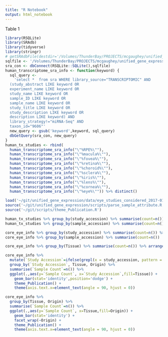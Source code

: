 ```yaml
---
title: "R Notebook"
output: html_notebook
---
```


Table 1
```r
library(RSQLite)
library(SRAdb)
library(tidyverse)
library(stringr)
# getSRAdbFile(destdir='/Volumes/ThunderBay/PROJECTS/mcgaughey/unified_gene_expression/',destfile='SRAmetadb.sqlite.gz')
sqlfile <- '/Volumes/ThunderBay/PROJECTS/mcgaughey/unified_gene_expression/SRAmetadb_2017-01-19.sqlite'
sra_con <- dbConnect(RSQLite::SQLite(),sqlfile)
human_transcriptome_sra_info <- function(keyword) {
  sql_query <- 
    'select *  from sra WHERE library_source="TRANSCRIPTOMIC" AND 
  (study_abstract LIKE keyword OR
  experiment_name LIKE keyword OR
  study_name LIKE keyword OR 
  sample_ID LIKE keyword OR
  sample_name LIKE keyword OR
  study_title LIKE keyword OR
  study_description LIKE keyword OR
  description LIKE keyword) AND 
  library_strategy!="miRNA-Seq" AND
  taxon_id="9606"'
  new_query <- gsub('keyword',keyword, sql_query)
  dbGetQuery(sra_con, new_query)
}
human_tx_studies <- rbind(
  human_transcriptome_sra_info("\"%RPE%\""),
  human_transcriptome_sra_info("\"%macula%\""),
  human_transcriptome_sra_info("\"%fovea%\""),
  human_transcriptome_sra_info("\"%retina%\""),
  human_transcriptome_sra_info("\"%choroid%\""),
  human_transcriptome_sra_info("\"%sclera%\""),
  human_transcriptome_sra_info("\"%iris%\""),
  human_transcriptome_sra_info("\"%lens%\""),
  human_transcriptome_sra_info("\"%cornea%\""),
  human_transcriptome_sra_info("\"%eye%\"")) %>% distinct()

load('~/git/unified_gene_expression/data/eye_studies_considered_2017-01-19.Rdata')
source('~/git/unified_gene_expression/scripts/parse_sample_attribute.R')
source('~/git/scripts/theme_Publication.R')
```

```r
human_tx_studies %>% group_by(study_accession) %>% summarise(count=n())
human_tx_studies %>% group_by(sample_accession) %>% summarise(count=n())

core_eye_info %>% group_by(study_accession) %>% summarise(count=n()) %>% arrange(-count)
core_eye_info %>% group_by(sample_accession) %>% summarise(count=n())

core_eye_info %>% group_by(Tissue) %>% summarise(count=n()) %>% arrange(-count)
```

```r
core_eye_info %>% 
  mutate(`Study Accession`=ifelse(grepl(x = study_accession, pattern = 'E_MTAB_4377'),'E-MTAB-4377', study_accession)) %>% 
  group_by(`Study Accession`, Tissue, Origin) %>% 
  summarise(`Sample Count`=n()) %>% 
  ggplot(.,aes(y=`Sample Count`, x=`Study Accession`,fill=Tissue)) + 
    geom_bar(stat='identity',position='dodge') +
    theme_Publication() +
    theme(axis.text.x=element_text(angle = 90, hjust = 0))

core_eye_info %>% 
  group_by(Tissue, Origin) %>% 
  summarise(`Sample Count`=n()) %>% 
  ggplot(.,aes(y=`Sample Count`, x=Tissue,fill=Origin)) + 
    geom_bar(stat='identity') + 
    facet_wrap(~Origin) + 
    theme_Publication() +
    theme(axis.text.x=element_text(angle = 90, hjust = 0))
```
